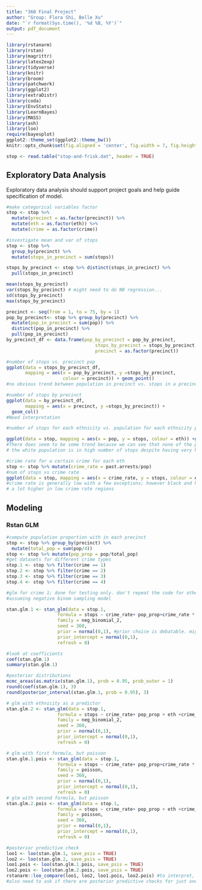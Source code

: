 ```yaml
---
title: "360 Final Project"
author: "Group: Flora Shi, Belle Xu"
date: "`r format(Sys.time(), '%d %B, %Y')`"
output: pdf_document
---
```


```r
library(rstanarm)
library(rstan)
library(magrittr)
library(latex2exp)
library(tidyverse)
library(knitr)
library(broom)
library(patchwork)
library(ggplot2)
library(extraDistr)
library(coda)
library(EnvStats)
library(LearnBayes)
library(MASS)
library(ash)
library(loo)
require(bayesplot)
ggplot2::theme_set(ggplot2::theme_bw())
knitr::opts_chunk$set(fig.aligned = 'center', fig.width = 7, fig.height = 4)
```

```r
stop <- read.table("stop-and-frisk.dat", header = TRUE)
```


## Exploratory Data Analysis 

Exploratory data analysis should support project goals and help guide specification of model.
```r
#make categorical variables factor
stop <- stop %>%
  mutate(precinct = as.factor(precinct)) %>%
  mutate(eth = as.factor(eth)) %>%
  mutate(crime = as.factor(crime))
```


```r
#investigate mean and var of stops 
stop <- stop %>%
  group_by(precinct) %>%
  mutate(stops_in_precinct = sum(stops))

stops_by_precinct <- stop %>% distinct(stops_in_precinct) %>%
  pull(stops_in_precinct)

mean(stops_by_precinct)
var(stops_by_precinct) # might need to do NB regression...
sd(stops_by_precinct)
max(stops_by_precinct)
```

```r
precinct <- seq(from = 1, to = 75, by = 1)
pop_by_precinct<- stop %>% group_by(precinct) %>%
  mutate(pop_in_precinct = sum(pop)) %>% 
  distinct(pop_in_precinct) %>%
  pull(pop_in_precinct)
by_precinct_df <- data.frame(pop_by_precinct = pop_by_precinct, 
                                 stops_by_precinct = stops_by_precinct, 
                                 precinct = as.factor(precinct))

#number of stops vs. precinct pop
ggplot(data = stops_by_precinct_df,
       mapping = aes(x = pop_by_precinct, y =stops_by_precinct, 
                     colour = precinct)) + geom_point()
#no obvious trend between population in precinct vs. stops in a precinct
```

```r
#number of stops by precinct
ggplot(data = by_precinct_df,
       mapping = aes(x = precinct, y =stops_by_precinct)) +
  geom_col()
#Need interpretation
```

```r
#number of stops for each ethnicity vs. population for each ethnicity per precinct

ggplot(data = stop, mapping = aes(x = pop, y = stops, colour = eth)) +geom_point()
#There does seem to be some trend because we can see that none of the points for
# the white population is in high number of stops despite having very high population
```

```r
#crime rate for a certain crime for each eth
stop <- stop %>% mutate(crime_rate = past.arrests/pop)
#num of stops vs crime rate
ggplot(data = stop, mapping = aes(x = crime_rate, y = stops, colour = eth)) +geom_point()
#crime rate is generally low with a few exceptions; however black and hispanic stop count are still
# a lot higher in low crime rate regions
```
## Modeling 

### Rstan GLM

```r
#compute population proportion with in each precinct
stop <- stop %>% group_by(precinct) %>%
  mutate(total_pop = sum(pop/4))
stop <- stop %>% mutate(pop_prop = pop/total_pop)
#get datasets for different crime types 
stop.1 <- stop %>% filter(crime == 1)
stop.2 <- stop %>% filter(crime == 2)
stop.3 <- stop %>% filter(crime == 3) 
stop.4 <- stop %>% filter(crime == 4)
```

```r
#glm for crime 1; done for testing only. don't repeat the code for other crimes yet. 
#assuming negative binom sampling model

stan.glm.1 <- stan_glm(data = stop.1,
                   formula = stops ~ crime_rate+ pop_prop+crime_rate * eth+ pop_prop*eth + crime_rate * pop_prop, #this formula isn't correct; how do we separate the crime rate and population proportion for each ethnic group??
                   family = neg_binomial_2,
                   seed = 360, 
                   prior = normal(0,1), #prior choice is debatable. might wanna use dirichlet? 
                   prior_intercept = normal(0,1),
                   refresh = 0)
```

```r
#look at coefficients
coef(stan.glm.1)
summary(stan.glm.1)
```
```r
#posterior distributions
mcmc_areas(as.matrix(stan.glm.1), prob = 0.95, prob_outer = 1)
round(coef(stan.glm.1), 3)
round(posterior_interval(stan.glm.1, prob = 0.95), 3)
```


```r
# glm with ethnicity as a predictor 
stan.glm.2 <- stan_glm(data = stop.1,
                   formula = stops ~ crime_rate+ pop_prop + eth +crime_rate * eth+ pop_prop*eth, 
                   family = neg_binomial_2,
                   seed = 360, 
                   prior = normal(0,1), 
                   prior_intercept = normal(0,1),
                   refresh = 0)
```


```r
# glm with first formula, but poisson 
stan.glm.1.pois <- stan_glm(data = stop.1,
                   formula = stops ~ crime_rate+ pop_prop+crime_rate * eth+ pop_prop*eth + crime_rate * pop_prop,
                   family = poisson,
                   seed = 360, 
                   prior = normal(0,1),
                   prior_intercept = normal(0,1),
                   refresh = 0)
# glm with second formula, but poisson 
stan.glm.2.pois <- stan_glm(data = stop.1,
                   formula = stops ~ crime_rate+ pop_prop + eth +crime_rate * eth+ pop_prop*eth, 
                   family = poisson,
                   seed = 360, 
                   prior = normal(0,1), 
                   prior_intercept = normal(0,1),
                   refresh = 0)
```

```r
#posterior predictive check 
loo1 <- loo(stan.glm.1, save_psis = TRUE)
loo2 <- loo(stan.glm.2, save_psis = TRUE)
loo1.pois <- loo(stan.glm.1.pois, save_psis = TRUE)
loo2.pois <- loo(stan.glm.2.pois, save_psis = TRUE)
rstanarm::loo_compare(loo1, loo2, loo1.pois, loo2.pois) #to interpret, need to wait for lab12 answers... or just ask TA
#also need to ask if there are posterior predictive checks for just one model. 
```